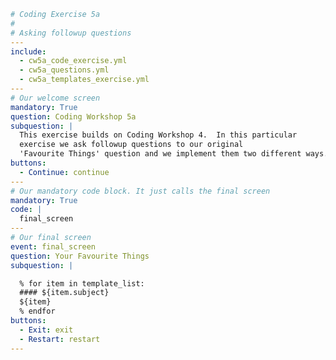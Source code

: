 ```yml
# Coding Exercise 5a
#
# Asking followup questions
---
include:
  - cw5a_code_exercise.yml
  - cw5a_questions.yml
  - cw5a_templates_exercise.yml
---
# Our welcome screen
mandatory: True
question: Coding Workshop 5a
subquestion: |
  This exercise builds on Coding Workshop 4.  In this particular
  exercise we ask followup questions to our original
  'Favourite Things' question and we implement them two different ways.
buttons:
  - Continue: continue
---
# Our mandatory code block. It just calls the final screen
mandatory: True
code: |
  final_screen
---
# Our final screen
event: final_screen
question: Your Favourite Things
subquestion: |

  % for item in template_list:
  #### ${item.subject}
  ${item}
  % endfor
buttons:
  - Exit: exit
  - Restart: restart
---
```